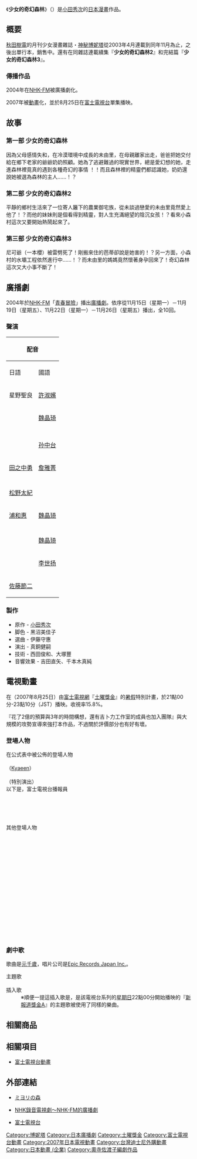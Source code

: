 {{Infobox animanga/Headerofja
|標題= 少女的奇幻森林
|圖像= Miyori No Mori.JPG
|尺寸= 350px
|說明=
|日文名稱= ミヨリの森
|英文名稱= Miyori no Mori<br>Miyori's Forest
|假名= ミヨリのもり
|羅馬字= Miyori no Mori
|類型= 
}}
{{Infobox animanga/Movie
|標題=
|導演= [[山本二三|山本二三]]
|製作= [[富士電視台|富士電視台]]、[[日本動畫公司|日本動畫公司]]
|上映日= 2007年8月25日
|片長= 106分
|原作= [[小田秀次|小田秀次]]
|企畫= 金田耕司、加藤道夫
|腳本= [[奧寺佐渡子|奧寺佐渡子]]
|分鏡= 山本二三、伊藤秀樹
|人物設定= 才田俊次、石川哲也
|色彩設計= 小山明子
|美術監督= 增山修
|總作畫監督= 石川哲也
|作畫監督= 佐久間康子、三枝紗己、伊藤秀樹
|音樂= 羽毛田丈史
|製作人= 松崎容子、田中伸明
|其他=
|Copyright=
}}
{{Infobox animanga/Footerofja}}

《'''少女的奇幻森林'''》（{{lang|ja|ミヨリの森}}）是[[小田秀次|小田秀次]]的[[日本漫畫|日本漫畫]]作品。

== 概要 ==
[[秋田樹電|秋田樹電]]的月刊少女漫畫雜誌・[[神秘博妮塔|神秘博妮塔]]從2003年4月連載到同年11月為止，之後出單行本，銷售中。還有在同雜誌連載續集『'''少女的奇幻森林2'''』和完結篇『'''少女的奇幻森林3'''』。

=== 傳播作品 ===
2004年在[[NHK-FM頻率|NHK-FM]]被廣播劇化。

2007年被[[動畫|動畫]]化，並於8月25日在[[富士電視台|富士電視台]]單集播映。

== 故事 ==
=== 第一部 少女的奇幻森林 ===
因為父母感情失和，在冷漠環境中成長的未由里，在母親離家出走，爸爸把她交付給在鄉下老家的爺爺奶奶照顧。她為了逃避難過的現實世界，總是愛幻想的她，走進森林裡竟真的遇到各種奇幻的事情 ！！而且森林裡的精靈們都認識她，奶奶還說她被選為森林的主人……！？

=== 第二部 少女的奇幻森林2 ===
平靜的鄉村生活來了一位寄人籬下的農業御宅族，從未談過戀愛的未由里竟然愛上他了！？而他的妹妹則是個看得到精靈，對人生充滿絕望的陰沉女孩！？看來小森村這次又要開始熱鬧起來了。

=== 第三部 少女的奇幻森林3 ===
尼可爺（一本櫻）被雷劈死了！剛搬來住的芭蒂卻說是她害的！？另一方面，小森村的水壩工程依然進行中……！？而未由里的媽媽竟然懷著身孕回來了！奇幻森林這次又大小事不斷了！

== 廣播劇 ==
2004年於[[NHK-FM頻率|NHK-FM]]「[[青春冒險|青春冒險]]」播出[[廣播劇|廣播劇]]。依序從11月15日（星期一）－11月19日（星期五）、11月22日（星期一）－11月26日（星期五）播出，全10回。

=== 聲演 ===
{| class="wikitable"
!colspan=2|配音
!rowspan=2|角色
|-
!日語
!國語
|-
|星野聖良
|[[許淑嬪|許淑嬪]]
|未由里（ミヨリ）
|-
|{{link-ja|大塚道子|大塚道子}}
|[[魏晶琦|魏晶琦]]
|春奈奶奶（ばあちゃん（春奈））
|-
|{{link-ja|佐佐木敏|佐々木敏}}
|
|俊作爺爺（じいちゃん（俊作））
|-
|{{link-ja|唐澤潤|唐沢潤}}
|
|奈奈美（ナナミ）
|-
|{{link-ja|西村淳二|西村淳二}}
|[[孙中台|孙中台]]
|尼可里薩（ネゴリザ）
|-
|[[田之中勇|田之中勇]]
|[[詹雅菁|詹雅菁]]
|波库利克（ボクリコ）
|-
|{{link-ja|江良潤|江良潤}}
|
|神秘的聲音鹿之子（謎の声（カノコ））
|-
|[[松野太紀|松野太紀]]
|
|哇西拉西（ワシラシ）
|-
|[[浦和惠|浦和惠]]
|[[魏晶琦|魏晶琦]]
|索格莉（ソゲリ）
|-
|{{link-ja|澤律夫|沢りつお}}
|
|莫格里（モグリ）
|-
|{{link-ja|込山順子|込山順子}}
|[[魏晶琦|魏晶琦]]
|泉水之女（泉の女）
|-
|{{link-ja|建蔵|建蔵}}
|[[李世扬|李世扬]]
|尚（父（尚））
|-
|[[佐藤節二|佐藤節二]]
|
|荒木
|}

=== 製作 ===
* 原作 - [[小田秀次|小田秀次]]
* 脚色 - 黑沼美佳子
* 選曲 - 伊藤守惠
* 演出 - 真銅健嗣
* 技術 - 西田俊和、大塚豐
* 音響效果 - 吉田直矢、千本木真純

== 電視動畫 ==
在（2007年8月25日）由[[富士電視網|富士電視網]]『[[土曜獎金|土曜獎金]]』的[[暑假|暑假]]特別計畫，於21點00分-23點10分（JST）播映。收視率15.8%。

『花了2億的預算與3年的時間構想，還有吉卜力工作室的成員也加入團隊』與大規模的攻勢宣導來強打本作品，不過關於評價部分也有好有壞。

=== 登場人物 ===
; 在公式表中被公佈的登場人物
;{{nihongo|真縞未由里|真縞ミヨリ||配音員：[[蒼井優|蒼井優]]}}
;{{nihongo|卡諾可|カノコ||配音員：[[天野博之|天野博之]]}}（[[Kyaeen|Kyaeen]]）
;{{nihongo|奶奶|おばあちゃん||配音員：[[市原悅子|市原悅子]]}}
;{{nihongo|一本櫻精靈|一本桜の精||配音員：[[元千歲|元千歲]]}}（特別演出）
; 以下是，富士電視台播報員
;{{nihongo|波庫利克|ボクリコ||配音員：[[高島彩|高島彩]]}}
;{{nihongo|哇西拉西|ワシラシ||配音員：[[松尾翠|松尾翠]]}}
;{{nihongo|爸爸|お父さん||配音員：[[伊藤利尋|伊藤利尋]]}}
;{{nihongo|媽媽|お母さん||配音員：[[吉崎典子|吉崎典子]]}}
;{{nihongo|岡子老師|岡子先生||配音員：[[佐佐木恭子|佐佐木恭子]]}}
; 其他登場人物
;{{nihongo|爺爺|おじいちゃん||配音員：[[辻親八|辻親八]]}}
;{{nihongo|大介|大介||配音員：[[沼田祐介|沼田祐介]]}}
;{{nihongo|陽子|陽子||配音員：[[木村亞希子|木村亞希子]]}}
;{{nihongo|由起|由起||配音員：[[齋藤千和|齋藤千和]]}}
;{{nihongo|直子|直子||配音員：[[小島和子|小島和子]]}}
;{{nihongo|幸子|幸子||配音員：[[小池亞希子|小池亞希子]]}}
;{{nihongo|功太郎|功太郎||配音員：[[小林由美子|小林由美子]]}}
;{{nihongo|秀次|秀次||配音員：[[進藤尚美|進藤尚美]]}}
;{{nihongo|直子的父親|直子の父||配音員：[[園部啟一|園部啟一]]}}
;{{nihongo|警察|巡査||配音員：[[寶龜克壽|寶龜克壽]]}}
;{{nihongo|未由里（小寶寶）|ミヨリ（赤ちゃん）||配音員：[[興梠里美|興梠里美]]}}
;{{nihongo|尼可爺|ネゴ爺||配音員：[[塚田正昭|塚田正昭]]}}
;{{nihongo|呼庫林|フークーリン||配音員：[[長嶝高士|長嶝高士]]}}
;{{nihongo|吉永萌|吉永萌||配音員：[[高口幸子|高口幸子]]}}
;{{nihongo|小林|小林||配音員：[[小山武宏|小山武宏]]}}
;{{nihongo|鈴木|鈴木||配音員：[[佐藤晴男|佐藤晴男]]}}
;{{nihongo|野村|野村||配音員：[[小關一|小關一]]}}
;{{nihongo|男子|男||配音員：[[山本滿太|山本滿太]]、[[室園丈裕|室園丈裕]]、[[山口太郎|山口太郎]]}}

=== 劇中歌 ===
歌曲是[[元千歲|元千歲]]，唱片公司是[[Epic_Records_Japan_Inc.|Epic Records Japan Inc.]]。
; 主題歌 
;{{nihongo|少女的奇幻森林|ミヨリの森}}
; 插入歌
;{{nihongo|希望有你在這裡|あなたがここにいてほしい}}
: ※順便一提這插入歌是，是該電視台系列的[[星期日|星期日]]22點00分開始播映的『[[新報道獎金A|新報道獎金A]]』的主題歌被使用了同樣的樂曲。

== 相關商品 ==

== 相關項目 ==
* [[富士電視台動畫|富士電視台動畫]] 

== 外部連結 ==
*{{ja}} [https://web.archive.org/web/20110824190447/http://www.nippon-animation.co.jp/work/miyorino_mori.html ミヨリの森]
*{{ja}} [http://www.nhk.or.jp/audio/index.html NHK錄音電視劇～NHK-FM的廣播劇] {{Wayback|url=http://www.nhk.or.jp/audio/index.html |date=20111118015647 }}
*{{ja}} [http://www.fujitv.co.jp/ 富士電視台] {{Wayback|url=http://www.fujitv.co.jp/ |date=20150707000037 }}

{{DEFAULTSORT:Miyori no Mori}}
[[Category:博妮塔|Category:博妮塔]]
[[Category:日本廣播劇|Category:日本廣播劇]]
[[Category:土曜獎金|Category:土曜獎金]]
[[Category:富士電視台動畫|Category:富士電視台動畫]]
[[Category:2007年日本電視動畫|Category:2007年日本電視動畫]]
[[Category:台灣迪士尼外購動畫|Category:台灣迪士尼外購動畫]]
[[Category:日本動畫_(企業)|Category:日本動畫 (企業)]]
[[Category:奧寺佐渡子編劇作品|Category:奧寺佐渡子編劇作品]]